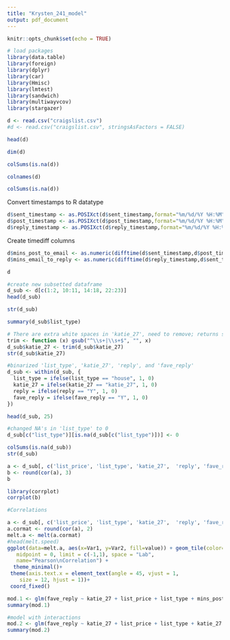 ```yaml
---
title: "Krysten_241_model"
output: pdf_document
---
```


```r
knitr::opts_chunk$set(echo = TRUE)
```

```r
# load packages 
library(data.table)
library(foreign)
library(dplyr)
library(car)
library(Hmisc)
library(lmtest)
library(sandwich)
library(multiwayvcov)
library(stargazer)
```

```r
d <- read.csv("craigslist.csv")
#d <- read.csv("craigslist.csv", stringsAsFactors = FALSE)
``` 


```r
head(d)
```

```r
dim(d)
```


```r
colSums(is.na(d))
```

```r
colnames(d)
```


```r
colSums(is.na(d))
```

Convert timestamps to R datatype
```r
d$sent_timestamp <- as.POSIXct(d$sent_timestamp,format="%m/%d/%Y %H:%M", tz="EST")
d$post_timestamp <- as.POSIXct(d$post_timestamp,format="%m/%d/%Y %H:%M", tz="EST")
d$reply_timestamp <- as.POSIXct(d$reply_timestamp,format="%m/%d/%Y %H:%M", tz="EST")
```

Create timediff columns
```r
d$mins_post_to_email <- as.numeric(difftime(d$sent_timestamp,d$post_timestamp, units="mins"))
d$mins_email_to_reply <- as.numeric(difftime(d$reply_timestamp,d$sent_timestamp, units="mins"))
```


```r
d
```


```r
#create new subsetted dataframe
d_sub <- d[c(1:2, 10:11, 14:18, 22:23)]
head(d_sub)

```

```r
str(d_sub)
```

```r
summary(d_sub$list_type)

```


```r
# There are extra white spaces in 'katie_27', need to remove; returns string w/o leading or trailing whitespace
trim <- function (x) gsub("^\\s+|\\s+$", "", x)
d_sub$katie_27 <- trim(d_sub$katie_27)
str(d_sub$katie_27)
```


```r
#binarized 'list_type', 'katie_27', 'reply', and 'fave_reply'
d_sub <- within(d_sub, {
  list_type = ifelse(list_type == "house", 1, 0)
  katie_27 = ifelse(katie_27 == "katie_27", 1, 0)
  reply = ifelse(reply == "Y", 1, 0)
  fave_reply = ifelse(fave_reply == "Y", 1, 0)
})

head(d_sub, 25)
```


```r
#changed NA's in 'list_type' to 0
d_sub[c("list_type")][is.na(d_sub[c("list_type")])] <- 0

colSums(is.na(d_sub))
str(d_sub)
```


```r
a <- d_sub[, c('list_price', 'list_type', 'katie_27',  'reply', 'fave_reply', "mins_post_to_email")]
b <- round(cor(a), 3)
b
```

```r
library(corrplot)
corrplot(b)

```


```r
#Correlations 

a <- d_sub[, c('list_price', 'list_type', 'katie_27',  'reply', 'fave_reply')]
a.cormat <- round(cor(a), 2)
melt.a <- melt(a.cormat)
#head(melt.speed)
ggplot(data=melt.a, aes(x=Var1, y=Var2, fill=value)) + geom_tile(color="white") +  scale_fill_gradient2(low = "orange", high = "dark green", mid = "white", 
   midpoint = 0, limit = c(-1,1), space = "Lab", 
   name="Pearson\nCorrelation") +
  theme_minimal()+ 
 theme(axis.text.x = element_text(angle = 45, vjust = 1, 
    size = 12, hjust = 1))+
 coord_fixed()

```


```r
mod.1 <- glm(fave_reply ~ katie_27 + list_price + list_type + mins_post_to_email, family = binomial(link = logit), data=d_sub)
summary(mod.1)
```


```r
#model with interactions
mod.2 <- glm(fave_reply ~ katie_27 + list_price + list_type + katie_27:list_price + katie_27:list_type + mins_post_to_email, family = binomial(link = logit), data=d_sub)
summary(mod.2)
```

```r

```


```r

```


```r

```